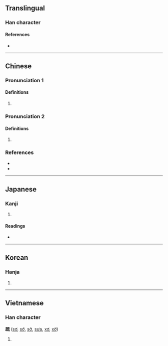 {{also|踈}}
{{character info/new}}
==Translingual==

===Han character===
{{Han char|rn=103|rad=疋|as=07|sn=12|four=10113|canj=NMYIU|ids=⿰[[⺪]][[㐬]]}}

====References====
* {{Han ref|kx=0767.230|dkj=22000|dj=1178.020|hdz=42750.020|uh=758F|ud=30095|bh=B2A8|bd=45736}}

----

==Chinese==
{{zh-forms}}

===Pronunciation 1===
{{zh-pron
|m=shū,sū
|c=so1
|h=pfs=sô
|md=
|mn=so͘/qz,twvt,xm:soe/tw,zz:se
|mn_note=so͘ - literary; soe/se - vernacular
|w=
|mc=
|oc=y
|cat=
}}

====Definitions====
{{zh-hanzi}}

# {{rfdef|lang=zh}}

===Pronunciation 2===
{{zh-pron
|m=shù
|c=so3
|h=pfs=
|md=
|mn=sò͘
|mn_note=literary
|w=
|mc=
|oc=y
|cat=
}}

====Definitions====
{{zh-hanzi}}

# {{rfdef|lang=zh}}

===References===
* {{R:twedu|A02658}}
* {{R:yue:Hanzi}}

----

==Japanese==

===Kanji===
{{ja-kanji|grade=|rs=疋07}}

# {{defn|lang=ja|sort=疋07}}

====Readings====
* {{ja-readings|on=[[そ]] (so), [[しょ]] (sho)|kun=[[とおる]] (tooru), [[うとい]] (utoi), [[まばら]] (mabara)|nanori=}}

----

==Korean==

===Hanja===
{{ko-hanja|hangeul=소|eumhun=|rv=so|mr=so|y=so}}

# {{defn|lang=ko|sort=疋07}}

----

==Vietnamese==

===Han character===
'''疏''' ([[sơ]], [[sớ]], [[sờ]], [[sưa]], [[xơ]], [[xờ]])

# {{defn|lang=vi}}